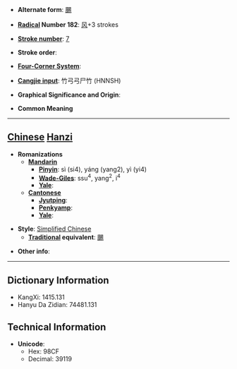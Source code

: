 * '''Alternate form''': [[颺]]

* '''[[Wiktionary:Chinese radical index| Radical]] Number 182''': [[Wiktionary:Chinese radical index 风|风]]+3 strokes

* '''[[Wiktionary:Chinese total strokes index|Stroke number]]''': [[Wiktionary:Chinese total strokes index 7|7]]

* '''Stroke order''': 

* '''[[Wiktionary:Chinese four corner index|Four-Corner System]]''': 

* '''[[Wiktionary:Chinese Cangjie index|Cangjie input]]''': 竹弓弓尸竹 (HNNSH)

* '''Graphical Significance and Origin''': 

* '''Common Meaning'''

----

== [[Chinese]] [[Hanzi]] ==

* '''Romanizations'''
** '''[[Mandarin]]'''
*** '''[[Pinyin]]''': sì (si4), yáng (yang2), yì (yi4)
*** '''[[Wade-Giles]]''': ssu<sup>4</sup>, yang<sup>2</sup>, i<sup>4</sup>
*** '''[[Yale]]''': 
** '''[[Cantonese]]'''
*** '''[[Jyutping]]''':
*** '''[[Penkyamp]]''': 
*** '''[[Yale]]''': 

* '''Style''': [[Simplified Chinese]] 
** '''[[Traditional Chinese|Traditional]] equivalent''': [[颺]]

* '''Other info''': 

----

== Dictionary Information ==

* KangXi: 1415.131
* Hanyu Da Zidian: 74481.131

== Technical Information ==

* '''Unicode''':
** Hex: 98CF
** Decimal: 39119
